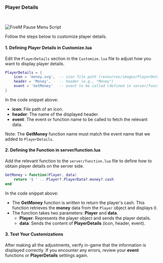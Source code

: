 
### Player Details

<br/>

<Image
  src="https://uzstore.gitbook.io/~gitbook/image?url=https%3A%2F%2F2351540620-files.gitbook.io%2F%7E%2Ffiles%2Fv0%2Fb%2Fgitbook-x-prod.appspot.com%2Fo%2Fspaces%252FcRCyehul5IZdMTnshKMH%252Fuploads%252FjB66WZEt3Q3vSJ8ZzJqT%252FGroup%252037790.png%3Falt%3Dmedia%26token%3D5b7c5c18-2d0e-49c2-b347-6d9f278be7d5&width=768&dpr=4&quality=100&sign=ca76ec6c&sv=2" 
  height={1080} 
  width={1920} 
  quality={100}
  alt="FiveM Pause Menu Script"
/>


Follow the steps below to customize player details.

#### 1. Defining Player Details in Customize.lua

Edit the `PlayerDetails` section in the `Customize.lua` file to adjust how you want to display player details.

```lua
PlayerDetails = {
    icon = 'money.svg',  -- icon file path (resources/images/PlayerDetails)
    header = 'Money',    -- header (e.g., "Money")
    event = 'GetMoney'   -- event to be called (defined in server/function.lua)
}
```

In the code snippet above:

* **icon**: File path of an icon.
* **header**: The name of the displayed header.
* **event**: The event or function name to be called to fetch the relevant data.

Note: The **GetMoney** function name must match the event name that we added to `PlayerDetails`.


#### 2. Defining the Function in server/function.lua

Add the relevant function to the `server/function.lua` file to define how to obtain player details on the server side.

```lua
GetMoney = function(Player, data)
    return '$ ' .. Player?.PlayerData?.money?.cash
end
```

In the code snippet above:

* The **GetMoney** function is written to return the player's cash. This function retrieves the **money** data from the `Player` object and displays it.
* The function takes two parameters: **Player** and **data**.
  * **Player**: Represents the player object and sends the player details.
  * **data**: Sends the content of **PlayerDetails** (icon, header, event).

#### 3. Test Your Customizations

After making all the adjustments, verify in-game that the information is displayed correctly. If you encounter any errors, review your **event** functions or **PlayerDetails** settings again.
